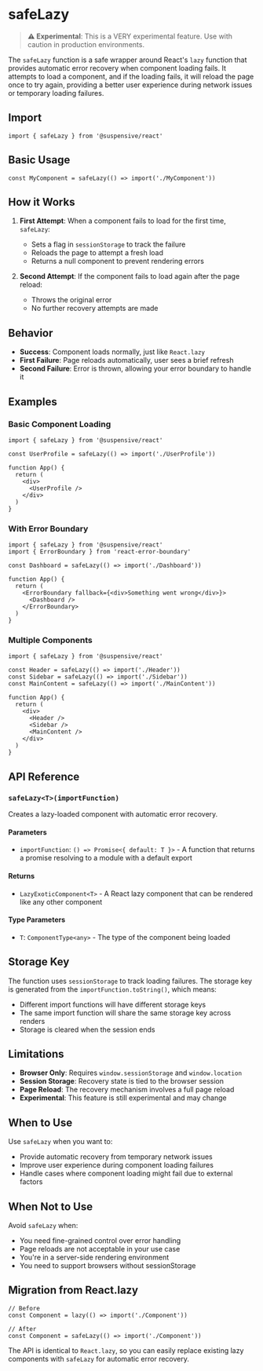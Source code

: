 # safeLazy

> **⚠️ Experimental**: This is a VERY experimental feature. Use with caution in production environments.

The `safeLazy` function is a safe wrapper around React's `lazy` function that provides automatic error recovery when component loading fails. It attempts to load a component, and if the loading fails, it will reload the page once to try again, providing a better user experience during network issues or temporary loading failures.

## Import

```tsx
import { safeLazy } from '@suspensive/react'
```

## Basic Usage

```tsx
const MyComponent = safeLazy(() => import('./MyComponent'))
```

## How it Works

1. **First Attempt**: When a component fails to load for the first time, `safeLazy`:

   - Sets a flag in `sessionStorage` to track the failure
   - Reloads the page to attempt a fresh load
   - Returns a null component to prevent rendering errors

2. **Second Attempt**: If the component fails to load again after the page reload:
   - Throws the original error
   - No further recovery attempts are made

## Behavior

- **Success**: Component loads normally, just like `React.lazy`
- **First Failure**: Page reloads automatically, user sees a brief refresh
- **Second Failure**: Error is thrown, allowing your error boundary to handle it

## Examples

### Basic Component Loading

```tsx
import { safeLazy } from '@suspensive/react'

const UserProfile = safeLazy(() => import('./UserProfile'))

function App() {
  return (
    <div>
      <UserProfile />
    </div>
  )
}
```

### With Error Boundary

```tsx
import { safeLazy } from '@suspensive/react'
import { ErrorBoundary } from 'react-error-boundary'

const Dashboard = safeLazy(() => import('./Dashboard'))

function App() {
  return (
    <ErrorBoundary fallback={<div>Something went wrong</div>}>
      <Dashboard />
    </ErrorBoundary>
  )
}
```

### Multiple Components

```tsx
import { safeLazy } from '@suspensive/react'

const Header = safeLazy(() => import('./Header'))
const Sidebar = safeLazy(() => import('./Sidebar'))
const MainContent = safeLazy(() => import('./MainContent'))

function App() {
  return (
    <div>
      <Header />
      <Sidebar />
      <MainContent />
    </div>
  )
}
```

## API Reference

### `safeLazy<T>(importFunction)`

Creates a lazy-loaded component with automatic error recovery.

#### Parameters

- `importFunction`: `() => Promise<{ default: T }>` - A function that returns a promise resolving to a module with a default export

#### Returns

- `LazyExoticComponent<T>` - A React lazy component that can be rendered like any other component

#### Type Parameters

- `T`: `ComponentType<any>` - The type of the component being loaded

## Storage Key

The function uses `sessionStorage` to track loading failures. The storage key is generated from the `importFunction.toString()`, which means:

- Different import functions will have different storage keys
- The same import function will share the same storage key across renders
- Storage is cleared when the session ends

## Limitations

- **Browser Only**: Requires `window.sessionStorage` and `window.location`
- **Session Storage**: Recovery state is tied to the browser session
- **Page Reload**: The recovery mechanism involves a full page reload
- **Experimental**: This feature is still experimental and may change

## When to Use

Use `safeLazy` when you want to:

- Provide automatic recovery from temporary network issues
- Improve user experience during component loading failures
- Handle cases where component loading might fail due to external factors

## When Not to Use

Avoid `safeLazy` when:

- You need fine-grained control over error handling
- Page reloads are not acceptable in your use case
- You're in a server-side rendering environment
- You need to support browsers without sessionStorage

## Migration from React.lazy

```tsx
// Before
const Component = lazy(() => import('./Component'))

// After
const Component = safeLazy(() => import('./Component'))
```

The API is identical to `React.lazy`, so you can easily replace existing lazy components with `safeLazy` for automatic error recovery.

